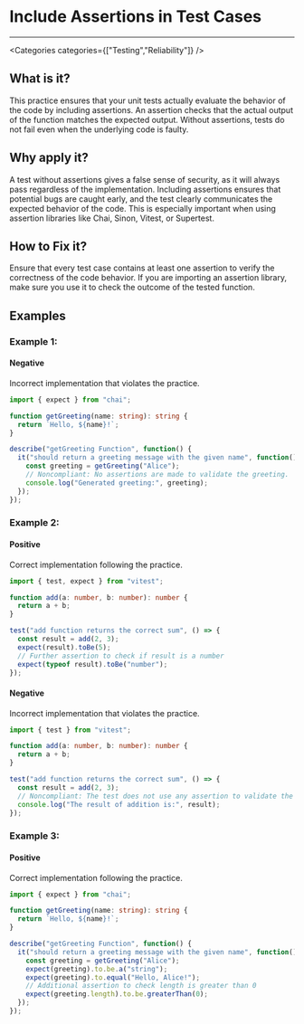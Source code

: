 

# Include Assertions in Test Cases

<Severity severity={SeverityLevels.HIGH} />

---

<Categories categories={["Testing","Reliability"]} />

## What is it?
This practice ensures that your unit tests actually evaluate the behavior of the code by including assertions. An assertion checks that the actual output of the function matches the expected output. Without assertions, tests do not fail even when the underlying code is faulty.

## Why apply it?
A test without assertions gives a false sense of security, as it will always pass regardless of the implementation. Including assertions ensures that potential bugs are caught early, and the test clearly communicates the expected behavior of the code. This is especially important when using assertion libraries like Chai, Sinon, Vitest, or Supertest.

## How to Fix it?
Ensure that every test case contains at least one assertion to verify the correctness of the code behavior. If you are importing an assertion library, make sure you use it to check the outcome of the tested function.

## Examples

### Example 1:

<!-- #example -->

#### Negative

<!-- #example_negative_description -->
Incorrect implementation that violates the practice.

<!-- #example_negative_code -->
```ts
import { expect } from "chai";

function getGreeting(name: string): string {
  return `Hello, ${name}!`;
}

describe("getGreeting Function", function() {
  it("should return a greeting message with the given name", function() {
    const greeting = getGreeting("Alice");
    // Noncompliant: No assertions are made to validate the greeting.
    console.log("Generated greeting:", greeting);
  });
});
```

### Example 2:

<!-- #example -->

#### Positive

<!-- #example_positive_description -->
Correct implementation following the practice.

<!-- #example_positive_code -->
```ts
import { test, expect } from "vitest";

function add(a: number, b: number): number {
  return a + b;
}

test("add function returns the correct sum", () => {
  const result = add(2, 3);
  expect(result).toBe(5);
  // Further assertion to check if result is a number
  expect(typeof result).toBe("number");
});
```

#### Negative

<!-- #example_negative_description -->
Incorrect implementation that violates the practice.

<!-- #example_negative_code -->
```ts
import { test } from "vitest";

function add(a: number, b: number): number {
  return a + b;
}

test("add function returns the correct sum", () => {
  const result = add(2, 3);
  // Noncompliant: The test does not use any assertion to validate the result.
  console.log("The result of addition is:", result);
});
```

### Example 3:

<!-- #example -->

#### Positive

<!-- #example_positive_description -->
Correct implementation following the practice.

<!-- #example_positive_code -->
```ts
import { expect } from "chai";

function getGreeting(name: string): string {
  return `Hello, ${name}!`;
}

describe("getGreeting Function", function() {
  it("should return a greeting message with the given name", function() {
    const greeting = getGreeting("Alice");
    expect(greeting).to.be.a("string");
    expect(greeting).to.equal("Hello, Alice!");
    // Additional assertion to check length is greater than 0
    expect(greeting.length).to.be.greaterThan(0);
  });
});
```